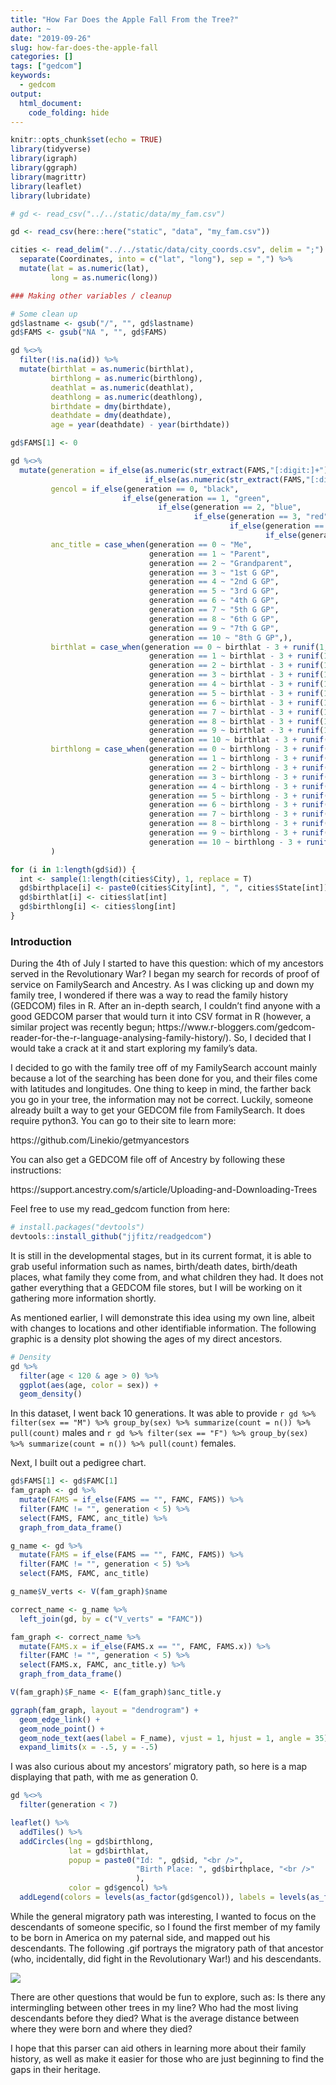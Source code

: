 ```yaml
---
title: "How Far Does the Apple Fall From the Tree?"
author: ~
date: "2019-09-26"
slug: how-far-does-the-apple-fall
categories: []
tags: ["gedcom"]
keywords:
  - gedcom
output: 
  html_document:
    code_folding: hide
---
```


```r
knitr::opts_chunk$set(echo = TRUE)
library(tidyverse)
library(igraph)
library(ggraph)
library(magrittr)
library(leaflet)
library(lubridate)

# gd <- read_csv("../../static/data/my_fam.csv")

gd <- read_csv(here::here("static", "data", "my_fam.csv"))

cities <- read_delim("../../static/data/city_coords.csv", delim = ";") %>% 
  separate(Coordinates, into = c("lat", "long"), sep = ",") %>%
  mutate(lat = as.numeric(lat),
         long = as.numeric(long))

### Making other variables / cleanup

# Some clean up
gd$lastname <- gsub("/", "", gd$lastname)
gd$FAMS <- gsub("NA ", "", gd$FAMS)

gd %<>%
  filter(!is.na(id)) %>%
  mutate(birthlat = as.numeric(birthlat),
         birthlong = as.numeric(birthlong),
         deathlat = as.numeric(deathlat),
         deathlong = as.numeric(deathlong),
         birthdate = dmy(birthdate),
         deathdate = dmy(deathdate),
         age = year(deathdate) - year(birthdate))

gd$FAMS[1] <- 0

gd %<>%
  mutate(generation = if_else(as.numeric(str_extract(FAMS,"[:digit:]+")) == 0, 0, if_else(as.numeric(str_extract(FAMS,"[:digit:]+")) == 1, 1, 
                              if_else(as.numeric(str_extract(FAMS,"[:digit:]+")) < 4, 2, if_else(as.numeric(str_extract(FAMS,"[:digit:]+")) < 8, 3, if_else(as.numeric(str_extract(FAMS,"[:digit:]+")) < 16, 4, if_else(as.numeric(str_extract(FAMS,"[:digit:]+")) < 32, 5, if_else(as.numeric(str_extract(FAMS,"[:digit:]+")) < 64, 6, if_else(as.numeric(str_extract(FAMS,"[:digit:]+")) < 128, 7, if_else(as.numeric(str_extract(FAMS,"[:digit:]+")) < 256, 8, if_else(as.numeric(str_extract(FAMS,"[:digit:]+")) < 512, 9, 10)))))))))),
         gencol = if_else(generation == 0, "black",
                         if_else(generation == 1, "green",
                                 if_else(generation == 2, "blue",
                                         if_else(generation == 3, "red",
                                                 if_else(generation == 4, "pink",
                                                         if_else(generation == 5, "purple", "grey")))))),
         anc_title = case_when(generation == 0 ~ "Me",
                               generation == 1 ~ "Parent",
                               generation == 2 ~ "Grandparent",
                               generation == 3 ~ "1st G GP",
                               generation == 4 ~ "2nd G GP",
                               generation == 5 ~ "3rd G GP",
                               generation == 6 ~ "4th G GP",
                               generation == 7 ~ "5th G GP",
                               generation == 8 ~ "6th G GP",
                               generation == 9 ~ "7th G GP",
                               generation == 10 ~ "8th G GP",),
         birthlat = case_when(generation == 0 ~ birthlat - 3 + runif(1, -.1, .1),
                               generation == 1 ~ birthlat - 3 + runif(1, -.1, .1),
                               generation == 2 ~ birthlat - 3 + runif(1, -.1, .1),
                               generation == 3 ~ birthlat - 3 + runif(1, -.1, .1),
                               generation == 4 ~ birthlat - 3 + runif(1, -.1, .1),
                               generation == 5 ~ birthlat - 3 + runif(1, -.1, .1),
                               generation == 6 ~ birthlat - 3 + runif(1, -.1, .1),
                               generation == 7 ~ birthlat - 3 + runif(1, -.1, .1),
                               generation == 8 ~ birthlat - 3 + runif(1, -.1, .1),
                               generation == 9 ~ birthlat - 3 + runif(1, -.1, .1),
                               generation == 10 ~ birthlat - 3 + runif(1, -.1, .1),),
         birthlong = case_when(generation == 0 ~ birthlong - 3 + runif(1, -.1, .1),
                               generation == 1 ~ birthlong - 3 + runif(1, -.1, .1),
                               generation == 2 ~ birthlong - 3 + runif(1, -.1, .1),
                               generation == 3 ~ birthlong - 3 + runif(1, -.1, .1),
                               generation == 4 ~ birthlong - 3 + runif(1, -.1, .1),
                               generation == 5 ~ birthlong - 3 + runif(1, -.1, .1),
                               generation == 6 ~ birthlong - 3 + runif(1, -.1, .1),
                               generation == 7 ~ birthlong - 3 + runif(1, -.1, .1),
                               generation == 8 ~ birthlong - 3 + runif(1, -.1, .1),
                               generation == 9 ~ birthlong - 3 + runif(1, -.1, .1),
                               generation == 10 ~ birthlong - 3 + runif(1, -.1, .1),)
         )

for (i in 1:length(gd$id)) {
  int <- sample(1:length(cities$City), 1, replace = T)
  gd$birthplace[i] <- paste0(cities$City[int], ", ", cities$State[int])
  gd$birthlat[i] <- cities$lat[int]
  gd$birthlong[i] <- cities$long[int]
}

```

### Introduction

During the 4th of July I started to have this question: which of my ancestors served in the Revolutionary War? I began my search for records of proof of service on FamilySearch and Ancestry. As I was clicking up and down my family tree, I wondered if there was a way to read the family history (GEDCOM) files in R. After an in-depth search, I couldn’t find anyone with a good GEDCOM parser that would turn it into CSV format in R (however, a similar project was recently begun; https://www.r-bloggers.com/gedcom-reader-for-the-r-language-analysing-family-history/). So, I decided that I would take a crack at it and start exploring my family’s data. 

I decided to go with the family tree off of my FamilySearch account mainly because a lot of the searching has been done for you, and their files come with latitudes and longitudes. One thing to keep in mind, the farther back you go in your tree, the information may not be correct. Luckily, someone already built a way to get your GEDCOM file from FamilySearch. It does require python3. You can go to their site to learn more:

https://github.com/Linekio/getmyancestors

You can also get a GEDCOM file off of Ancestry by following these instructions:

https://support.ancestry.com/s/article/Uploading-and-Downloading-Trees

Feel free to use my read_gedcom function from here:

```r
# install.packages("devtools")
devtools::install_github("jjfitz/readgedcom")
```


It is still in the developmental stages, but in its current format, it is able to grab useful information such as names, birth/death dates, birth/death places, what family they come from, and what children they had. It does not gather everything that a GEDCOM file stores, but I will be working on it gathering more information shortly.

As mentioned earlier, I will demonstrate this idea using my own line, albeit with changes to locations and other identifiable information. The following graphic is a density plot showing the ages of my direct ancestors.

```r
# Density
gd %>%
  filter(age < 120 & age > 0) %>%
  ggplot(aes(age, color = sex)) +
  geom_density()
```


In this dataset, I went back 10 generations. It was able to provide `r gd %>% filter(sex == "M") %>% group_by(sex) %>% summarize(count = n()) %>% pull(count)` males and `r gd %>% filter(sex == "F") %>% group_by(sex) %>% summarize(count = n()) %>% pull(count)` females.

Next, I built out a pedigree chart.

```r
gd$FAMS[1] <- gd$FAMC[1]
fam_graph <- gd %>%
  mutate(FAMS = if_else(FAMS == "", FAMC, FAMS)) %>%
  filter(FAMC != "", generation < 5) %>%
  select(FAMS, FAMC, anc_title) %>%
  graph_from_data_frame()

g_name <- gd %>%
  mutate(FAMS = if_else(FAMS == "", FAMC, FAMS)) %>%
  filter(FAMC != "", generation < 5) %>%
  select(FAMS, FAMC, anc_title)

g_name$V_verts <- V(fam_graph)$name

correct_name <- g_name %>%
  left_join(gd, by = c("V_verts" = "FAMC"))

fam_graph <- correct_name %>%
  mutate(FAMS.x = if_else(FAMS.x == "", FAMC, FAMS.x)) %>%
  filter(FAMC != "", generation < 5) %>%
  select(FAMS.x, FAMC, anc_title.y) %>%
  graph_from_data_frame()

V(fam_graph)$F_name <- E(fam_graph)$anc_title.y

ggraph(fam_graph, layout = "dendrogram") +
  geom_edge_link() +
  geom_node_point() +
  geom_node_text(aes(label = F_name), vjust = 1, hjust = 1, angle = 35) +
  expand_limits(x = -.5, y = -.5)
```


I was also curious about my ancestors’ migratory path, so here is a map displaying that path, with me as generation 0. 

```r

gd %<>%
  filter(generation < 7)

leaflet() %>%
  addTiles() %>%
  addCircles(lng = gd$birthlong, 
             lat = gd$birthlat,
             popup = paste0("Id: ", gd$id, "<br />",
                            "Birth Place: ", gd$birthplace, "<br />"
                            ),
             color = gd$gencol) %>%
  addLegend(colors = levels(as_factor(gd$gencol)), labels = levels(as_factor(gd$generation)))

```

While the general migratory path was interesting, I wanted to focus on the descendants of someone specific, so I found the first member of my family to be born in America on my paternal side, and mapped out his descendants. The following .gif portrays the migratory path of that ancestor (who, incidentally, did fight in the Revolutionary War!) and his descendants.

<!-- ![](../../static/img/generation.gif) -->
![](https://raw.githubusercontent.com/jjfitz/blogdown_source/master/static/img/generation.gif)


There are other questions that would be fun to explore, such as: Is there any intermingling between other trees in my line? Who had the most living descendants before they died? What is the average distance between where they were born and where they died?

I hope that this parser can aid others in learning more about their family history, as well as make it easier for those who are just beginning to find the gaps in their heritage. 

<br />
<br />
<br />
<br />
<br />




